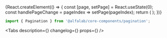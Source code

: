 



<Meta
    title='Компоненты/Pagination'
    component={Pagination}
/>

<!-- Canvas -->

<Story name='Pagination'>
    {React.createElement(() => {
        const [page, setPage] = React.useState(0);
        const handlePageChange = pageIndex => setPage(pageIndex);
        return (
            <Pagination
                view={select('view', ['default', 'per-page'], 'default')}
                pagesCount={number('pagesCount', 10)}
                hideArrows={boolean('hideArrows', true)}
                activePadding={number('activePadding', 2)}
                sidePadding={number('sidePadding', 1)}
                currentPageIndex={page}
                onPageChange={handlePageChange}
            />
        );
    })}
</Story>

<!-- Docs -->

<ComponentHeader
    name='Pagination'
    version={version}
    package='@alfalab/core-components/pagination'
    stage={1}
/>

```jsx
import { Pagination } from '@alfalab/core-components/pagination';
```

<Tabs
    description={<Description />}
    changelog={<Changelog />}
    props={<Props of={Pagination} />}
/>
